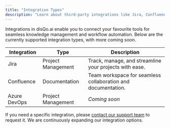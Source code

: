 ```yaml
---
title: "Integration Types"
description: "Learn about third-party integrations like Jira, Confluence, Azure DevOps and more in disQo.ai"
---
```


<Info>
Integrations in disQo.ai enable you to connect your favourite tools for seamless knowledge management and workflow automation. Below are the currently supported integration types, with more coming soon.
</Info>

| Integration   | Type         | Description                                                      |
|--------------|--------------|------------------------------------------------------------------|
| Jira         | Project Management | Track, manage, and streamline your projects with ease.           |
| Confluence   | Documentation     | Team workspace for seamless collaboration and documentation.      |
| Azure DevOps | Project Management | <i>Coming soon</i>                                               |

<Info>
If you need a specific integration, please <a href="https://tiqtoq-uk.atlassian.net/servicedesk/customer/portal/4" target="_blank" rel="noopener noreferrer">contact our support team</a> to request it. We are continuously expanding our integration options.
</Info>
